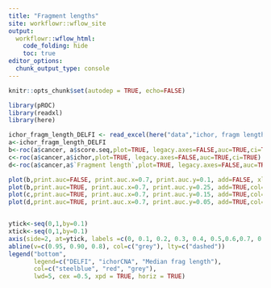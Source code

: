 ```yaml
---
title: "Fragment lengths"
site: workflowr::wflow_site
output:
  workflowr::wflow_html:
    code_folding: hide
    toc: true
editor_options:
  chunk_output_type: console
---
```



```r
knitr::opts_chunk$set(autodep = TRUE, echo=FALSE)
```


```r
library(pROC)
library(readxl)
library(here)

ichor_fragm_length_DELFI <- read_excel(here("data","ichor, fragm length DELFI.xlsx"))
a<-ichor_fragm_length_DELFI
b<-roc(a$cancer, a$score.seq,plot=TRUE, legacy.axes=FALSE,auc=TRUE,ci=TRUE)
c<-roc(a$cancer,a$ichor,plot=TRUE, legacy.axes=FALSE,auc=TRUE,ci=TRUE)
d<-roc(a$cancer,a$`Fragment length`,plot=TRUE, legacy.axes=FALSE,auc=TRUE,ci=TRUE)

plot(b,print.auc=FALSE, print.auc.x=0.7, print.auc.y=0.1, add=FALSE, xlab="Specificity", ylab="", col="steelblue",cex.lab=2,legacy.axes=FALSE,lty=1,lwd=2, font.axis=1, cex.axis=2, yaxt="n", identity.col="grey", identity.lty="dashed", identity.lwd=1, ci=TRUE, ci.col="black")
plot(b,print.auc=TRUE, print.auc.x=0.7, print.auc.y=0.25, add=TRUE,col="steelblue",xlab="Specificity",ylab=" ", cex.lab=2,legacy.axes=FALSE,lty=1,lwd=2, font.axis=1, cex.axis=2, yaxt="n", identity.col="grey", identity.lty="dashed", identity.lwd=1, ci=TRUE, ci.col="black")
plot(c,print.auc=TRUE, print.auc.x=0.7, print.auc.y=0.15, add=TRUE,col="red",xlab="Specificity",ylab=" ", cex.lab=2,legacy.axes=FALSE,lty=1,lwd=2, font.axis=1, cex.axis=2, yaxt="n", identity.col="grey", identity.lty="dashed", identity.lwd=1, ci=TRUE, ci.col="black")
plot(d,print.auc=TRUE, print.auc.x=0.7, print.auc.y=0.05, add=TRUE,col="grey",xlab="Specificity",ylab=" ", cex.lab=2,legacy.axes=FALSE,lty=1,lwd=2, font.axis=1, cex.axis=2, yaxt="n", identity.col="grey", identity.lty="dashed", identity.lwd=1, ci=TRUE, ci.col="black")


ytick<-seq(0,1,by=0.1)
xtick<-seq(0,1,by=0.1)
axis(side=2, at=ytick, labels =c(0, 0.1, 0.2, 0.3, 0.4, 0.5,0.6,0.7, 0.8, 0.9, 1.0),font.axis=1, cex.axis=2, las=2)
abline(v=c(0.95, 0.90, 0.8), col=c("grey"), lty=c("dashed"))
legend("bottom",
       legend=c("DELFI", "ichorCNA", "Median frag length"),
       col=c("steelblue", "red", "grey"),
       lwd=5, cex =0.5, xpd = TRUE, horiz = TRUE)
```
